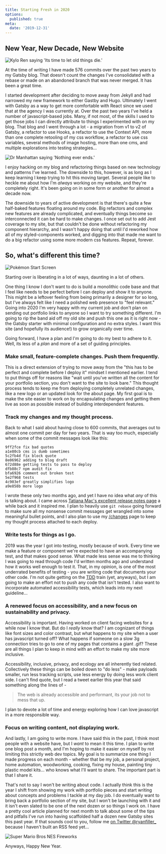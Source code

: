 ```yaml
---
title: Starting Fresh in 2020
options:
  published: true
meta:
  date: '2019-12-31'
---
```

## New Year, New Decade, New Website

<img src="/images/uploads/kylo-ren-tlj-old-things-die.gif" alt="Kylo Ren saying 'Its time to let old things die.'" data-caption="The Last Jedi, Star Wars" data-align="full" data-small="" />

At the time of writing I have made 576 commits over the past two years to my Gatsby blog. That doesn't count the changes I've consolidated with a rebase or made on an abandoned branch that was never merged. It has been a great time. 

I started development after deciding to move away from Jekyll and had narrowed my new framework to either Gastby and Hugo. Ultimately I went with Gatsby as a way to get more comfortable with React since we used that at the agency I was currently at. Over the past two years I've held a number of javascript-based jobs. Many, if not most, of the skills I used to get those jobs I can directly attribute to things I experimented with on my blog.  That blog and I went through a lot - a migration from v1 to v2 of Gatsby, a refactor to use Hooks, a refactor to use the Context API, more than one complete retooling of my css workflow, a refactor to use css variables, several methods of image hosting, more than one cms, and multiple explorations into testing strategies...

<img src="/images/uploads/watchmen_nothing-ever-ends.jpg" alt="Dr Manhattan saying 'Nothing ever ends.'" data-caption="Watchmen #12, DC Comics" data-align="right" data-small="false" />

I enjoy hacking on my blog and refactoring things based on new technology and patterns I've learned. The downside to this, however, is as long as I keep learning I keep trying to hit this moving target. Several people like to heckle me about how I'm *always* working on my website, and they're completely right. It's been going on in some form or another for almost a decade now. 

The downside to years of active development is that there's quite a few half-baked features floating around my code. Big refactors and complex new features are already complicated, and eventually things become so interconnected it can be hard to make changes. I once set out to add Jest coverage to my site, but that couldn't be done without refactoring my component hierarchy, and I wasn't happy doing that until I'd reworked how all of my styled-components worked, and digging into that made me want to do a big refactor using some more modern css features. Repeat, forever.

## So, what's different this time?

<img src="/images/uploads/pokemon_new-game.jpg" alt="Pokémon Start Screen" data-caption="Pokémon Red & Blue, Nintendo" data-align="center" data-small="" />

Starting over is liberating in a lot of ways, daunting in a lot of others. 

One thing I know I don't want to do is build a monolithic code base and that I feel like needs to be perfect before I can deploy and show it to anyone. This might be a leftover feeling from being primarily a designer for so long, but I've always felt like I need a polished web presence to "feel relevant." Going into 2020 I'm very happy with my current job and don't plan on sending out portfolio links to anyone so I want to try something different. I'm going to rip the band aid off my old site and push this one as it is right now - the Gatsby starter with minimal configuration and no extra styles. I want this site (and hopefully its audience!) to grow organically over time.

Going forward, I have a plan and I'm going to do my best to adhere to it. Well, its less of a *plan* and more of a set of guiding principles.

### Make small, feature-complete changes. Push them frequently.

This is a direct extension of trying to move away from the "this has to be perfect and complete before I deploy it" mindset I mentioned earlier. I tend to put things off for reasons like "wait until you've written all the content for your portfolio section, you don't want to the site to look bare." This thought process tends to keep me from deploying completely unrelated changes, like a new logo or an updated look for the about page. My first goal is to make the site easier to work on by encapsulating changes and getting them live as soon as possible instead of building interdependent features.

### Track my changes and my thought process.

Back to what I said about having close to 600 commits, that averages out to almost one commit per day for two years. That is way too much, especially when some of the commit messages look like this:

```
9ff2fce fix bad quotes
a1e80cb cms is dumb sometimes
5c2fb4d fix block quote
8e06962 adding to blog draft
672d88e getting tests to pass to deploy
dfb88c7 npm audit fix
bfa6926 comment out broken test
5e2f968 tests
4c903ef greatly simplifies logo
a9e858b more logo
```

I wrote these only two months ago, and yet I have no idea what *any* of this is talking about. I came across [Tatiana Mac's excellent release notes page](https://tatianamac.com/release-notes/) a while back and it inspired me. I plan to heavily use `git rebase` going forward to make sure all my nonsense commit messages get wrangled into some meaningful bullet points, and I also plan to use my [/changes](/changes) page to keep my thought process attached to each deploy. 

### Write tests for things as I go.

2019 was the year I got into testing, mostly because of work. Every time we make a feature or component we're expected to have an accompanying test, and that makes good sense. What made less sense was me to thinking I was going to read through code I'd written months ago and understand how it works well enough to test it. That, in my opinion, is one of the most underrated benefits of testing - you are writing code that documents your other code. I'm not quite getting on the [TDD](https://en.wikipedia.org/wiki/Test-driven_development) train (yet, anyways), but I am going to make an effort not to push any code that isn't tested. I also want to incorporate automated accessibility tests, which leads into my next guideline...

### A renewed focus on accessibility, and a new focus on sustainability and privacy.

Accessibility is important. Having worked on client facing websites for a while now I know that. But do I *really* know that? I am cognizant of things like font sizes and color contrast, but what happens to my site when a user has javascript turned off? What happens if someone on a slow 3g connection tries to go to one of my pages that contains a giant .gif? These are all things I plan to keep in mind with an effort to make my site more inclusive. 

Accessibility, inclusive, privacy, and ecology are all inherently tied related. Collectively these things can be boiled down to "do less" - make payloads smaller, run less tracking scripts, use less energy by doing less work client side. I can't find quote, but I read a tweet earlier this year that said something along the lines of - 

> The web is already accessible and performant, its your job not to mess that up.

I plan to devote a lot of time and energy exploring how I can love javascript in a more responsible way.

### Focus on writing content, not displaying work.

And lastly, I am going to write more. I have said this in the past, I think most people with a website have, but I *want* to mean it this time. I plan to write one blog post a month, and I'm hoping to make it easier on myself by not limiting this strictly web dev topics. My goal is to summarize one thing I made progress on each month -  whether that be my job, a personal project, home automation, woodworking, cooking, fixing my house, painting tiny plastic model kits... who knows what I'll want to share. The important part is that I share it.

That's not to say I won't be writing about code. I actually think this is the year I shift from showing my work with portfolio pieces and start writing about concepts and problems I tackle at my day job. I do eventually want to bring back a portfolio section of my site, but I won't be launching with it and it isn't even slated to be one of the next dozen or so things I work on. I have a pretty cool article planned for next month to talk about some of the tips and pitfalls I've run into having scaffolded half a dozen new Gatsby sites this past year. If that sounds cool to you, follow me [on Twitter @ryanfiller_](https://twitter.com/ryanfiller_) because I haven't built an RSS feed yet...

<img src="/images/uploads/super-mario-bros-fireworks.gif" alt="Super Mario Bros NES Fireworks" data-caption="Super Mario Bros., Nintendo" data-align="left" data-small="" />

Anyways, Happy New Year.
